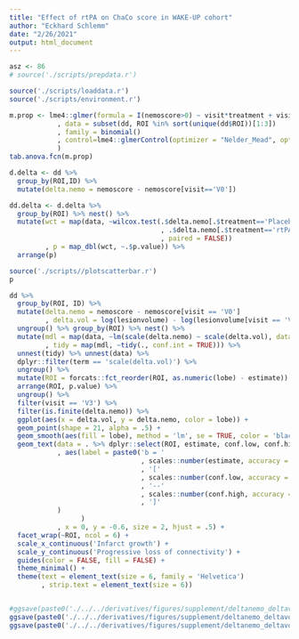 ```yaml
---
title: "Effect of rtPA on ChaCo score in WAKE-UP cohort"
author: "Eckhard Schlemm"
date: "2/26/2021"
output: html_document
---
```


```r
asz <- 86
# source('./scripts/prepdata.r')

source('./scripts/loaddata.r')
source('./scripts/environment.r')
```

```r
m.prop <- lme4::glmer(formula = I(nemoscore>0) ~ visit*treatment + visit*ROI + llv*ROI  + (1|ID)
            , data = subset(dd, ROI %in% sort(unique(dd$ROI))[1:3])
            , family = binomial()
            , control=lme4::glmerControl(optimizer = "Nelder_Mead", optCtrl = list(maxfun = 1e7))
            )
tab.anova.fcn(m.prop)
```

```r
d.delta <- dd %>% 
  group_by(ROI,ID) %>% 
  mutate(delta.nemo = nemoscore - nemoscore[visit=='V0'])

dd.delta <- d.delta %>% 
  group_by(ROI) %>% nest() %>% 
  mutate(wct = map(data, ~wilcox.test(.$delta.nemo[.$treatment=='Placebo' & .$visit=='V3']
                                      , .$delta.nemo[.$treatment=='rtPA' & .$visit=='V3']
                                      , paired = FALSE))
         , p = map_dbl(wct, ~.$p.value)) %>% 
  arrange(p)
```

```r
source('./scripts//plotscatterbar.r')
p
```

```r
dd %>%
  group_by(ROI, ID) %>% 
  mutate(delta.nemo = nemoscore - nemoscore[visit == 'V0']
         , delta.vol = log(lesionvolume) - log(lesionvolume[visit == 'V0'])) %>% 
  ungroup() %>% group_by(ROI) %>% nest() %>% 
  mutate(mdl = map(data, ~lm(scale(delta.nemo) ~ scale(delta.vol), data  = .))
         , tidy = map(mdl, ~tidy(., conf.int = TRUE))) %>% 
  unnest(tidy) %>% unnest(data) %>%
  dplyr::filter(term == 'scale(delta.vol)') %>% 
  ungroup() %>% 
  mutate(ROI = forcats::fct_reorder(ROI, as.numeric(lobe) - estimate)) %>% 
  arrange(ROI, p.value) %>% 
  ungroup() %>% 
  filter(visit == 'V3') %>% 
  filter(is.finite(delta.nemo)) %>% 
  ggplot(aes(x = delta.vol, y = delta.nemo, color = lobe)) +
  geom_point(shape = 21, alpha = .5) +
  geom_smooth(aes(fill = lobe), method = 'lm', se = TRUE, color = 'black', alpha = .5, size = .5) +
  geom_text(data = . %>% dplyr::select(ROI, estimate, conf.low, conf.high, lobe) %>% distinct()
            , aes(label = paste0('b = '
                                 , scales::number(estimate, accuracy = .01)
                                 , '['
                                 , scales::number(conf.low, accuracy = .01)
                                 , '--'
                                 , scales::number(conf.high, accuracy = .01)
                                 , ']'
            )
                  )
            , x = 0, y = -0.6, size = 2, hjust = .5) +
  facet_wrap(~ROI, ncol = 6) +
  scale_x_continuous('Infarct growth') +
  scale_y_continuous('Progressive loss of connectivity') +
  guides(color = FALSE, fill = FALSE) +
  theme_minimal() +
  theme(text = element_text(size = 6, family = 'Helvetica')
        , strip.text = element_text(size = 6))


#ggsave(paste0('./../../derivatives/figures/supplement/deltanemo_deltavol_', asz, '.tiff'), device = 'tiff', width = 18, height = 24, units = 'cm', dpi = 2400)
ggsave(paste0('./../../derivatives/figures/supplement/deltanemo_deltavol_', asz, '.svg'), device = 'svg', width = 18, height = 24, units = 'cm')
ggsave(paste0('./../../derivatives/figures/supplement/deltanemo_deltavol_', asz, '.eps'), device = 'eps', width = 18, height = 24, units = 'cm')
```